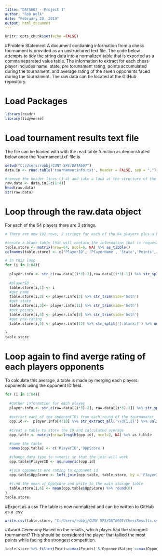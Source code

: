 ---
title: "DATA607 - Project 1"
author: "Rob Welk"
date: "February 20, 2019"
output: html_document
---

```{r setup, include=FALSE}
knitr::opts_chunk$set(echo =FALSE)
```

#Problem Statement
A document contianing information from a chess tournament is provided as an unstructured text file. The code below attempts to tidy the string data into a normalized table that is exported as a comma separated value table.  The information to extract for each chess player includes name, state, pre torunament rating, points accumulated during the tournament, and average rating of the seven opponants faced during the tournament. The raw data can be located at the GitHub repository.   

# Load Packages
```{r, echo=F}
library(readr)
library(tidyverse)
```

# Load tournament results text file
The file can be loaded with with the read.table function as demonstrated below once the 'tournament.txt' file is  
```{r}
setwd("C:/Users/robbj/CUNY SPS/DATA607")
data.in <- read.table('tournamentinfo.txt', header = FALSE, sep = ",") %>% unlist() %>% str_remove_all('-')

#remove the header lines (1-4) and take a look at the structure of the object
raw.data <- data.in[-c(1:4)]
head(raw.data)
str(raw.data)
```


# Loop through the raw.data object 
For each of the 64 players there are 3 strings. 
```{r}
# There are now 192 rows, 2 strings for each of the 64 players plus a blank in between.  

#create a blank table that will contain the information that is requested. 
table.store <- matrix(nrow=64, ncol=6, NA) %>% as_tibble() 
colnames(table.store) <- c('PlayerID', 'PlayerName', 'State','Points', 'PreRating','OpponentRating')

# In this loop 
for (i in 1:64){
  
  player.info <- str_c(raw.data[(i*3)-2],raw.data[(i*3)-1]) %>% str_split('\\|') %>% unlist()
  
  #playerID 
  table.store[i,1] <- i
  #get name
  table.store[i,2] <- player.info[2] %>% str_trim(side='both')
  #get state
  table.store[i,3]<- player.info[11] %>% str_trim(side='both')
  #get points 
  table.store[i,4] <- player.info[3] %>% str_trim(side='both')
  #get pre-rating
  table.store[i,5] <- player.info[12] %>% str_split('[:blank:]') %>% unlist() %>% str_extract_all('\\d{3,4}') %>% unlist() %>% nth(3)
  
}
table.store
```

# Loop again to find averge rating of each players opponents
To calculate this average, a table is made by merging each players opponents using the opponent ID field.  
```{r}
 
for (i in 1:64){
  
  #gather information for each player
  player.info <- str_c(raw.data[(i*3)-2], raw.data[(i*3)-1]) %>% str_split('\\|') %>% unlist()
  
  #extract each of the opponentIDs from each round of the tournamanet  
  opp.id <-  player.info[4:10] %>% str_extract_all('\\d{1,2}') %>% unlist()
  
  #creat a table to store the ID and calculated average
  opp.table <- matrix(nrow=length(opp.id), ncol=2, NA) %>% as_tibble

  #name the table
  names(opp.table) <- c('PlayerID','OppScore')

  #change data type to numeric so that the join will work
  opp.table$PlayerID <- as.numeric(opp.id)
  
  #join opponents pre rating to opponent id 
  opp.table$OppScore <- left_join(opp.table, table.store, by = 'PlayerID') %>%           select(PreRating) %>% unlist() %>% as.numeric() 

  #find the mean of OppScore and write to the main storage table 
  table.store[i,6] <- mean(opp.table$OppScore) %>% round(0)
}
table.store
```

#Export as a csv
The table is now normalized and can be written to GitHub as a .csv
```{r}
write.csv(table.store, "C:/Users/robbj/CUNY SPS/DATA607/ChessResults.csv" )
``` 


#Award Ceremony
Based on the results, which player had the strongest tournament?  This should be considered the player that tallied the most points while facing the strongest competition.

```{r}
table.store %>% filter(Points==max(Points) & OpponentRating ==max(OpponentRating)) 
```

